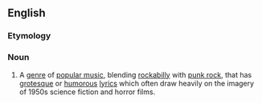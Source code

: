 ==English==

===Etymology===
{{blend|psycho|rockabilly|lang=en}}

===Noun===
{{wikipedia}}
{{en-noun|-}}

# {{context|music|lang=en}} A [[genre]] of [[popular music]], blending [[rockabilly]] with [[punk rock]], that has [[grotesque]] or [[humorous]] [[lyric]]s which often draw heavily on the imagery of 1950s science fiction and horror films.